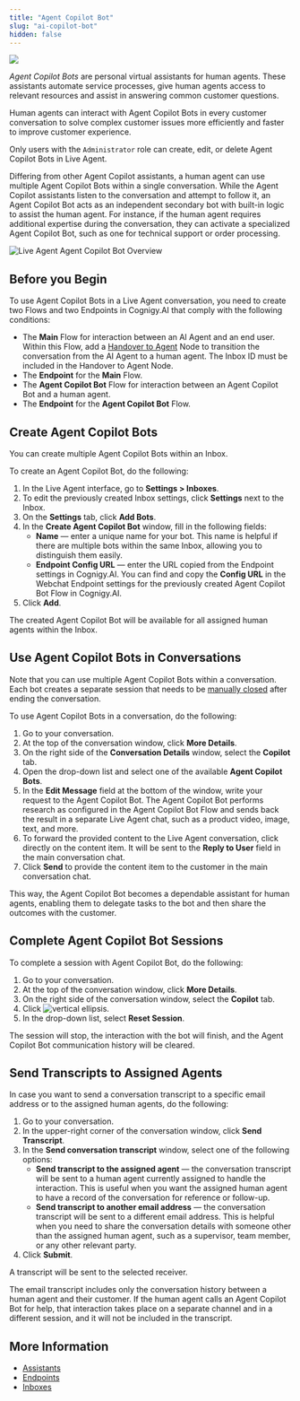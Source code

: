```yaml
---
title: "Agent Copilot Bot"
slug: "ai-copilot-bot"
hidden: false
---
```


<a href="/release-notes/4.67"><img noZoom src="https://img.shields.io/badge/Updated in-v4.67-blue.svg" /></a>

_Agent Copilot Bots_ are personal virtual assistants for human agents. These assistants automate service processes, give human agents access to relevant resources and assist in answering common customer questions.

Human agents can interact with Agent Copilot Bots in every customer conversation to solve complex customer issues more efficiently and faster to improve customer experience.

Only users with the `Administrator` role can create, edit, or delete Agent Copilot Bots in Live Agent.

Differing from other Agent Copilot assistants, a human agent can use multiple Agent Copilot Bots within a single conversation.
While the Agent Copilot assistants listen to the conversation and attempt to follow it,
an Agent Copilot Bot acts as an independent secondary bot with built-in logic to assist the human agent.
For instance, if the human agent requires additional expertise during the conversation,
they can activate a specialized Agent Copilot Bot, such as one for technical support or order processing.

<Frame>
   <img class="image-center" src="/_assets/live-agent/conversation/la_ai_copilot_bot.png" style={{ width: 'auto' }} alt="Live Agent Agent Copilot Bot Overview" />
</Frame>

## Before you Begin

To use Agent Copilot Bots in a Live Agent conversation, you need to create two Flows and two Endpoints in Cognigy.AI that comply with the following conditions:

- The **Main** Flow for interaction between an AI Agent and an end user. Within this Flow, add a [Handover to Agent](/ai/agents/develop/node-reference/service/handover-to-agent) Node to transition the conversation from the AI Agent to a human agent. The Inbox ID must be included in the Handover to Agent Node.
- The **Endpoint** for the **Main** Flow.
- The **Agent Copilot Bot** Flow for interaction between an Agent Copilot Bot and a human agent.
- The **Endpoint** for the **Agent Copilot Bot** Flow.

## Create Agent Copilot Bots

You can create multiple Agent Copilot Bots within an Inbox.

To create an Agent Copilot Bot, do the following:

1. In the Live Agent interface, go to **Settings > Inboxes**.
2. To edit the previously created Inbox settings, click **Settings** next to the Inbox.
3. On the **Settings** tab, click **Add Bots**.
4. In the **Create Agent Copilot Bot** window, fill in the following fields:
    - **Name** — enter a unique name for your bot. This name is helpful if there are multiple bots within the same Inbox, allowing you to distinguish them easily.
    - **Endpoint Config URL** — enter the URL copied from the Endpoint settings in Cognigy.AI. You can find and copy the **Config URL** in the Webchat Endpoint settings for the previously created Agent Copilot Bot Flow in Cognigy.AI.
5. Click **Add**.   

The created Agent Copilot Bot will be available for all assigned human agents within the Inbox.

## Use Agent Copilot Bots in Conversations

Note that you can use multiple Agent Copilot Bots within a conversation. Each bot creates a separate session that needs to be [manually closed](#complete-agent-copilot-bot-sessions) after ending the conversation.

To use Agent Copilot Bots in a conversation, do the following:

1. Go to your conversation.
2. At the top of the conversation window, click **More Details**.
3. On the right side of the **Conversation Details** window, select the **Copilot** tab. 
4. Open the drop-down list and select one of the available **Agent Copilot Bots**. 
5. In the **Edit Message** field at the bottom of the window, write your request to the Agent Copilot Bot. The Agent Copilot Bot performs research as configured in the Agent Copilot Bot Flow and sends back the result in a separate Live Agent chat, such as a product video, image, text, and more. 
6. To forward the provided content to the Live Agent conversation, click directly on the content item. It will be sent to the **Reply to User** field in the main conversation chat. 
7. Click **Send** to provide the content item to the customer in the main conversation chat.

This way, the Agent Copilot Bot becomes a dependable assistant for human agents, enabling them to delegate tasks to the bot and then share the outcomes with the customer.

## Complete Agent Copilot Bot Sessions

To complete a session with Agent Copilot Bot, do the following:

1. Go to your conversation.
2. At the top of the conversation window, click **More Details**.
3. On the right side of the conversation window, select the **Copilot** tab. 
4. Click ![vertical ellipsis](/_assets/icons/black-and-white/vertical-ellipsis.svg). 
5. In the drop-down list, select **Reset Session**. 

The session will stop, the interaction with the bot will finish, and the Agent Copilot Bot communication history will be cleared.

## Send Transcripts to Assigned Agents 

In case you want to send a conversation transcript to a specific email address or to the assigned human agents, do the following:

1. Go to your conversation.
2. In the upper-right corner of the conversation window, click **Send Transcript**.
3. In the **Send conversation transcript** window, select one of the following options:
    - **Send transcript to the assigned agent** — the conversation transcript will be sent to a human agent currently assigned to handle the interaction. This is useful when you want the assigned human agent to have a record of the conversation for reference or follow-up.
    - **Send transcript to another email address** — the conversation transcript will be sent to a different email address. This is helpful when you need to share the conversation details with someone other than the assigned human agent, such as a supervisor, team member, or any other relevant party.
4. Click **Submit**. 

A transcript will be sent to the selected receiver.

<Note>
  The email transcript includes only the conversation history between a human agent and their customer. If the human agent calls an Agent Copilot Bot for help, that interaction takes place on a separate channel and in a different session, and it will not be included in the transcript.
</Note>

## More Information

- [Assistants](/live-agent/assistants/overview)
- [Endpoints](/ai/agents/deploy/endpoints/overview)
- [Inboxes](/live-agent/settings/inboxes)
